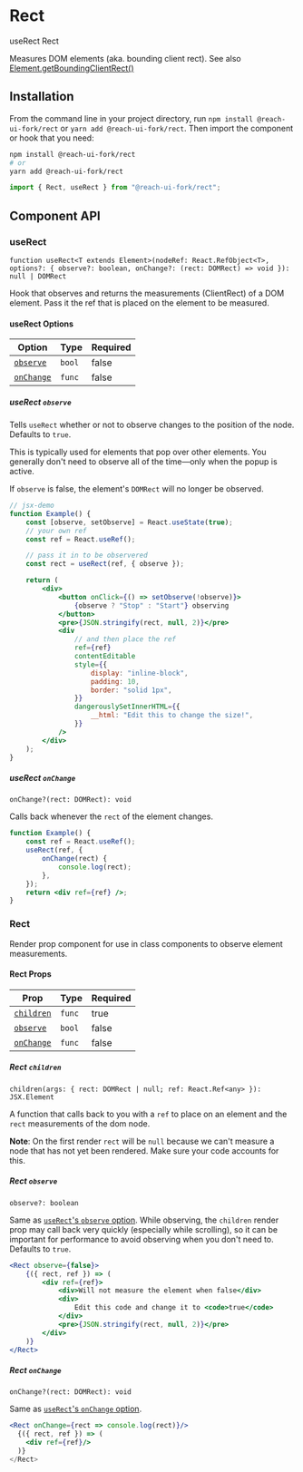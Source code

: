 
<SEO title="Rect" description="Measures a DOM node's bounding box in React" />

# Rect

<TOC>
	<TOCList>
		<TOCLink href="#userect">useRect</TOCLink>
		<TOCLink href="#rect-1">Rect</TOCLink>
	</TOCList>
</TOC>

Measures DOM elements (aka. bounding client rect). See also [Element.getBoundingClientRect()](https://developer.mozilla.org/en-US/docs/Web/API/Element/getBoundingClientRect)

## Installation

From the command line in your project directory, run `npm install @reach-ui-fork/rect` or `yarn add @reach-ui-fork/rect`. Then import the component or hook that you need:

```bash
npm install @reach-ui-fork/rect
# or
yarn add @reach-ui-fork/rect
```

```js
import { Rect, useRect } from "@reach-ui-fork/rect";
```

## Component API

### useRect

`function useRect<T extends Element>(nodeRef: React.RefObject<T>, options?: { observe?: boolean, onChange?: (rect: DOMRect) => void }): null | DOMRect`

Hook that observes and returns the measurements (ClientRect) of a DOM element. Pass it the ref that is placed on the element to be measured.

#### useRect Options

| Option                          | Type   | Required |
| ------------------------------- | ------ | -------- |
| [`observe`](#userect-observe)   | `bool` | false    |
| [`onChange`](#userect-onchange) | `func` | false    |

##### useRect `observe`

Tells `useRect` whether or not to observe changes to the position of the node. Defaults to `true`.

This is typically used for elements that pop over other elements. You generally don't need to observe all of the time—only when the popup is active.

If `observe` is false, the element's `DOMRect` will no longer be observed.

```jsx
// jsx-demo
function Example() {
	const [observe, setObserve] = React.useState(true);
	// your own ref
	const ref = React.useRef();

	// pass it in to be observered
	const rect = useRect(ref, { observe });

	return (
		<div>
			<button onClick={() => setObserve(!observe)}>
				{observe ? "Stop" : "Start"} observing
			</button>
			<pre>{JSON.stringify(rect, null, 2)}</pre>
			<div
				// and then place the ref
				ref={ref}
				contentEditable
				style={{
					display: "inline-block",
					padding: 10,
					border: "solid 1px",
				}}
				dangerouslySetInnerHTML={{
					__html: "Edit this to change the size!",
				}}
			/>
		</div>
	);
}
```

##### useRect `onChange`

`onChange?(rect: DOMRect): void`

Calls back whenever the `rect` of the element changes.

```jsx
function Example() {
	const ref = React.useRef();
	useRect(ref, {
		onChange(rect) {
			console.log(rect);
		},
	});
	return <div ref={ref} />;
}
```

### Rect

Render prop component for use in class components to observe element measurements.

#### Rect Props

| Prop                         | Type   | Required |
| ---------------------------- | ------ | -------- |
| [`children`](#rect-children) | `func` | true     |
| [`observe`](#rect-observe)   | `bool` | false    |
| [`onChange`](#rect-onchange) | `func` | false    |

##### Rect `children`

`children(args: { rect: DOMRect | null; ref: React.Ref<any> }): JSX.Element`

A function that calls back to you with a `ref` to place on an element and the `rect` measurements of the dom node.

**Note**: On the first render `rect` will be `null` because we can't measure a node that has not yet been rendered. Make sure your code accounts for this.

##### Rect `observe`

`observe?: boolean`

Same as [`useRect`'s `observe` option](#userect-observe). While observing, the `children` render prop may call back very quickly (especially while scrolling), so it can be important for performance to avoid observing when you don't need to. Defaults to `true`.

```jsx
<Rect observe={false}>
	{({ rect, ref }) => (
		<div ref={ref}>
			<div>Will not measure the element when false</div>
			<div>
				Edit this code and change it to <code>true</code>
			</div>
			<pre>{JSON.stringify(rect, null, 2)}</pre>
		</div>
	)}
</Rect>
```

##### Rect `onChange`

`onChange?(rect: DOMRect): void`

Same as [`useRect`'s `onChange` option](#userect-onchange).

```jsx
<Rect onChange={rect => console.log(rect)}/>
  {({ rect, ref }) => (
    <div ref={ref}/>
  )}
</Rect>
```
